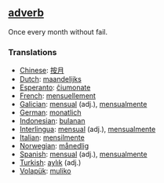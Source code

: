 == [[adverb]] ==
Once every month without fail.

=== Translations ===
*[[Chinese]]: [[按月]]
*[[Dutch]]: [[maandelijks]]
*[[Esperanto]]: [[ĉiumonate]]
*[[French]]: [[mensuellement]]
*[[Galician]]: [[mensual]] (adj.), [[mensualmente]]
*[[German]]: [[monatlich]]
*[[Indonesian]]: [[bulan|bulanan]]
*[[Interlingua]]: [[mensual]] (adj.), [[mensualmente]]
*[[Italian]]: [[mensilmente]]
*[[Norwegian]]: [[månedlig]]
*[[Spanish]]: [[mensual]] (adj.), [[mensualmente]]
*[[Turkish]]: [[aylık]] (adj.)
*[[Volapük]]: [[muliko]]